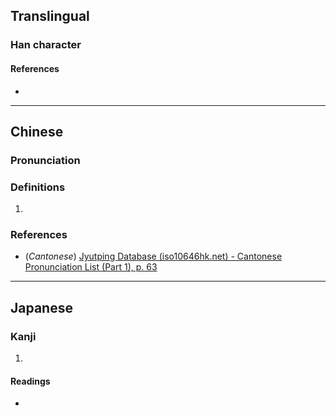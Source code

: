 {{character info}}
==Translingual==

===Han character===
{{Han char|rn=9|rad=人|as=04|sn=6|four=27210|canj=OBHU|ids=⿰亻冗}}

====References====
* {{Han ref|kx=0096.100|dkj=00448|dj=0204.050|hdz=10126.070|uh=4F14|ud=20244|bh=C9AF|bd=51631}}

----

==Chinese==
{{zh-forms}}

===Pronunciation===
{{zh-pron
|m=dǎn
|c=dam2
|mc=
|oc=
|ma=
|cat=
}}

===Definitions===
{{zh-hanzi}}

# {{zh-alt-form|抌}}

===References===
* (''Cantonese'') [http://www.iso10646hk.net/jp/document/download.jsp Jyutping Database (iso10646hk.net) - Cantonese Pronunciation List (Part 1), p. 63]

----

==Japanese==

===Kanji===
{{ja-kanji|grade=|rs=人04}}

# {{rfdef|ja|sort=人04}}

====Readings====
* {{ja-readings|on=[[しん]] (shin), [[じん]] (jin)|kun=}}